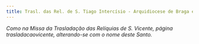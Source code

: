 ```yaml
---
title: Trasl. das Rel. de S. Tiago Intercísio - Arquidiocese de Braga e noutros lugares
---
```


<em>
  Como na Missa da Trasladação das Relíquias de S. Vicente, página
  trasladacaovicente, alterando-se com o nome deste Santo.
</em>

